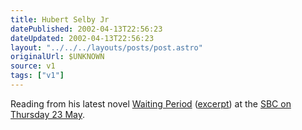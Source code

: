 ```yaml
---
title: Hubert Selby Jr
datePublished: 2002-04-13T22:56:23
dateUpdated: 2002-04-13T22:56:23
layout: "../../../layouts/posts/post.astro"
originalUrl: $UNKNOWN
source: v1
tags: ["v1"]
---
```


Reading from his latest novel [Waiting Period][1] ([excerpt][2]) at the <a href="http://www.sbc.org.uk/cgi-bin/framebuilder.cgi?target=/literature/sub_literature/performance/15121.html?version=1" rel="noopener noreferrer">SBC on Thursday 23 May</a>.

[1]: http://www.marionboyars.co.uk/Specific%20title%20pages/waiting.html "Hubert Selby Jr's Waiting Period on marionboyars.co.uk"
[2]: http://www.marionboyars.co.uk/Authors%20and%20gen.%20info/Other%20pages/excerpts.html "(scroll down) excerpt from Waiting Period on marionboyars.co.uk"
